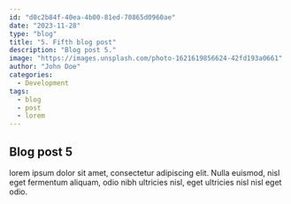 ```yaml
---
id: "d0c2b84f-40ea-4b00-81ed-70865d0960ae"
date: "2023-11-28"
type: "blog"
title: "5. Fifth blog post"
description: "Blog post 5."
image: "https://images.unsplash.com/photo-1621619856624-42fd193a0661"
author: "John Doe"
categories:
  - Development
tags:
  - blog
  - post
  - lorem
---
```


## Blog post 5

lorem ipsum dolor sit amet, consectetur adipiscing elit. Nulla euismod, nisl eget fermentum aliquam, odio nibh ultricies nisl, eget ultricies nisl nisl eget odio.
